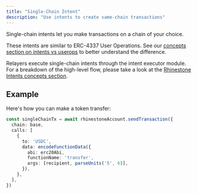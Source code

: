 ```yaml
---
title: "Single-Chain Intent"
description: "Use intents to create same-chain transactions"
---
```


Single-chain intents let you make transactions on a chain of your choice.

These intents are similar to ERC-4337 User Operations. See our [concepts section on intents vs userops](../../home/concepts/chain-abstraction#general-purpose-transaction-infrastructure) to better understand the difference.

Relayers execute single-chain intents through the intent executor module. For a breakdown of the high-level flow, please take a look at the [Rhinestone Intents concepts section](../../home/concepts/rhinestone-intent-architecture).

## Example

Here's how you can make a token transfer:

```ts
const singleChainTx = await rhinestoneAccount.sendTransaction({
  chain: base,
  calls: [
    {
      to: 'USDC',
      data: encodeFunctionData({
        abi: erc20Abi,
        functionName: 'transfer',
        args: [recipient, parseUnits('5', 6)],
      }),
    },
  ],
})
```
